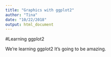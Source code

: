 ```yaml
---
title: "Graphics with ggplot2"
author: "Tina"
date: "10/22/2018"
output: html_document
---
```


#Learning ggplot2

We're learning ggplot2 It's going to be amazing.
